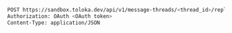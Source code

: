 ```bash
POST https://sandbox.toloka.dev/api/v1/message-threads/<thread_id>/reply
Authorization: OAuth <OAuth token>
Content-Type: application/JSON
```